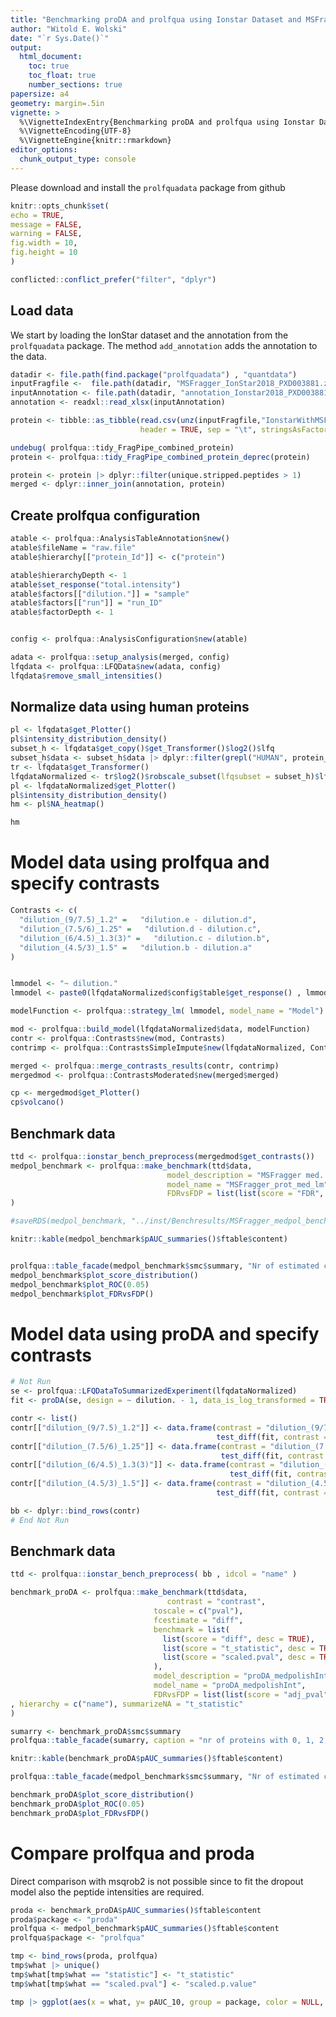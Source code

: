 ```yaml
---
title: "Benchmarking proDA and prolfqua using Ionstar Dataset and MSFragger IonQuant compbined_protein output"
author: "Witold E. Wolski"
date: "`r Sys.Date()`"
output:
  html_document:
    toc: true
    toc_float: true
    number_sections: true
papersize: a4
geometry: margin=.5in
vignette: >
  %\VignetteIndexEntry{Benchmarking proDA and prolfqua using Ionstar Dataset and MSFragger IonQuant compbined_protein output} 
  %\VignetteEncoding{UTF-8}
  %\VignetteEngine{knitr::rmarkdown}
editor_options: 
  chunk_output_type: console
---
```


Please download and install the `prolfquadata` package from github

```r
knitr::opts_chunk$set(
echo = TRUE,
message = FALSE,
warning = FALSE,
fig.width = 10,
fig.height = 10
)
```

```r
conflicted::conflict_prefer("filter", "dplyr")

```

## Load data

We start by loading the IonStar dataset and the annotation from the `prolfquadata` package. The method `add_annotation` adds the annotation to the data.



```r
datadir <- file.path(find.package("prolfquadata") , "quantdata")
inputFragfile <-  file.path(datadir, "MSFragger_IonStar2018_PXD003881.zip")
inputAnnotation <- file.path(datadir, "annotation_Ionstar2018_PXD003881.xlsx")
annotation <- readxl::read_xlsx(inputAnnotation)

protein <- tibble::as_tibble(read.csv(unz(inputFragfile,"IonstarWithMSFragger/combined_protein.tsv"),
                             header = TRUE, sep = "\t", stringsAsFactors = FALSE))

undebug( prolfqua::tidy_FragPipe_combined_protein)
protein <- prolfqua::tidy_FragPipe_combined_protein_deprec(protein)

protein <- protein |> dplyr::filter(unique.stripped.peptides > 1)
merged <- dplyr::inner_join(annotation, protein)
```

## Create prolfqua configuration

```r

atable <- prolfqua::AnalysisTableAnnotation$new()
atable$fileName = "raw.file"
atable$hierarchy[["protein_Id"]] <- c("protein")

atable$hierarchyDepth <- 1
atable$set_response("total.intensity")
atable$factors[["dilution."]] = "sample"
atable$factors[["run"]] = "run_ID"
atable$factorDepth <- 1


config <- prolfqua::AnalysisConfiguration$new(atable)

adata <- prolfqua::setup_analysis(merged, config)
lfqdata <- prolfqua::LFQData$new(adata, config)
lfqdata$remove_small_intensities()


```

## Normalize data using human proteins

```r
pl <- lfqdata$get_Plotter()
pl$intensity_distribution_density()
subset_h <- lfqdata$get_copy()$get_Transformer()$log2()$lfq
subset_h$data <- subset_h$data |> dplyr::filter(grepl("HUMAN", protein_Id))
tr <- lfqdata$get_Transformer()
lfqdataNormalized <- tr$log2()$robscale_subset(lfqsubset = subset_h)$lfq
pl <- lfqdataNormalized$get_Plotter()
pl$intensity_distribution_density()
hm <- pl$NA_heatmap()
```

```r
hm
```



# Model data using prolfqua and specify contrasts

```r
Contrasts <- c(
  "dilution_(9/7.5)_1.2" =   "dilution.e - dilution.d",
  "dilution_(7.5/6)_1.25" =   "dilution.d - dilution.c",
  "dilution_(6/4.5)_1.3(3)" =   "dilution.c - dilution.b",
  "dilution_(4.5/3)_1.5" =   "dilution.b - dilution.a"
)


lmmodel <- "~ dilution."
lmmodel <- paste0(lfqdataNormalized$config$table$get_response() , lmmodel)

modelFunction <- prolfqua::strategy_lm( lmmodel, model_name = "Model")

mod <- prolfqua::build_model(lfqdataNormalized$data, modelFunction)
contr <- prolfqua::Contrasts$new(mod, Contrasts)
contrimp <- prolfqua::ContrastsSimpleImpute$new(lfqdataNormalized, Contrasts)

merged <- prolfqua::merge_contrasts_results(contr, contrimp)
mergedmod <- prolfqua::ContrastsModerated$new(merged$merged)

cp <- mergedmod$get_Plotter()
cp$volcano()

```


## Benchmark data 


```r
ttd <- prolfqua::ionstar_bench_preprocess(mergedmod$get_contrasts())
medpol_benchmark <- prolfqua::make_benchmark(ttd$data,
                                   model_description = "MSFragger med. polish and lm. density",
                                   model_name = "MSFragger_prot_med_lm",
                                   FDRvsFDP = list(list(score = "FDR", desc = FALSE))
)

#saveRDS(medpol_benchmark, "../inst/Benchresults/MSFragger_medpol_benchmark.RDS")

knitr::kable(medpol_benchmark$pAUC_summaries()$ftable$content)


prolfqua::table_facade(medpol_benchmark$smc$summary, "Nr of estimated contrasts")
medpol_benchmark$plot_score_distribution()
medpol_benchmark$plot_ROC(0.05)
medpol_benchmark$plot_FDRvsFDP()

```


# Model data using proDA and specify contrasts

```r
# Not Run
se <- prolfqua::LFQDataToSummarizedExperiment(lfqdataNormalized)
fit <- proDA(se, design = ~ dilution. - 1, data_is_log_transformed = TRUE)

contr <- list()
contr[["dilution_(9/7.5)_1.2"]] <- data.frame(contrast = "dilution_(9/7.5)_1.2",
                                              test_diff(fit, contrast = "dilution.e - dilution.d"))
contr[["dilution_(7.5/6)_1.25"]] <- data.frame(contrast = "dilution_(7.5/6)_1.25",
                                               test_diff(fit, contrast = "dilution.d - dilution.c"))
contr[["dilution_(6/4.5)_1.3(3)"]] <- data.frame(contrast = "dilution_(6/4.5)_1.3(3)", 
                                                 test_diff(fit, contrast = "dilution.c - dilution.b"))
contr[["dilution_(4.5/3)_1.5"]] <- data.frame(contrast = "dilution_(4.5/3)_1.5", 
                                              test_diff(fit, contrast = "dilution.b - dilution.a" ))

bb <- dplyr::bind_rows(contr)
# End Not Run


```


## Benchmark data 


```r

ttd <- prolfqua::ionstar_bench_preprocess( bb , idcol = "name" )

benchmark_proDA <- prolfqua::make_benchmark(ttd$data,
                                   contrast = "contrast",
                                toscale = c("pval"),
                                fcestimate = "diff",
                                benchmark = list(
                                  list(score = "diff", desc = TRUE),
                                  list(score = "t_statistic", desc = TRUE),
                                  list(score = "scaled.pval", desc = TRUE)
                                ),  
                                model_description = "proDA_medpolishInt",
                                model_name = "proDA_medpolishInt",
                                FDRvsFDP = list(list(score = "adj_pval", desc = FALSE))
, hierarchy = c("name"), summarizeNA = "t_statistic"
)

sumarry <- benchmark_proDA$smc$summary
prolfqua::table_facade(sumarry, caption = "nr of proteins with 0, 1, 2, 3 missing contrasts.")

knitr::kable(benchmark_proDA$pAUC_summaries()$ftable$content)

prolfqua::table_facade(medpol_benchmark$smc$summary, "Nr of estimated contrasts")

benchmark_proDA$plot_score_distribution()
benchmark_proDA$plot_ROC(0.05)
benchmark_proDA$plot_FDRvsFDP()

```


# Compare prolfqua and proda

Direct comparison with msqrob2 is not possible since to fit the dropout model also the peptide intensities are required.

```r

proda <- benchmark_proDA$pAUC_summaries()$ftable$content
proda$package <- "proda"
prolfqua <- medpol_benchmark$pAUC_summaries()$ftable$content
prolfqua$package <- "prolfqua"

tmp <- bind_rows(proda, prolfqua)
tmp$what |> unique()
tmp$what[tmp$what == "statistic"] <- "t_statistic"
tmp$what[tmp$what == "scaled.pval"] <- "scaled.p.value"

tmp |> ggplot(aes(x = what, y= pAUC_10, group = package, color = NULL, fill = package)) + geom_bar(stat = "identity",  position = position_dodge()) + facet_wrap(~ contrast) +  theme(axis.text.x = element_text(angle = 90, vjust = 0.5, hjust=1))
```




